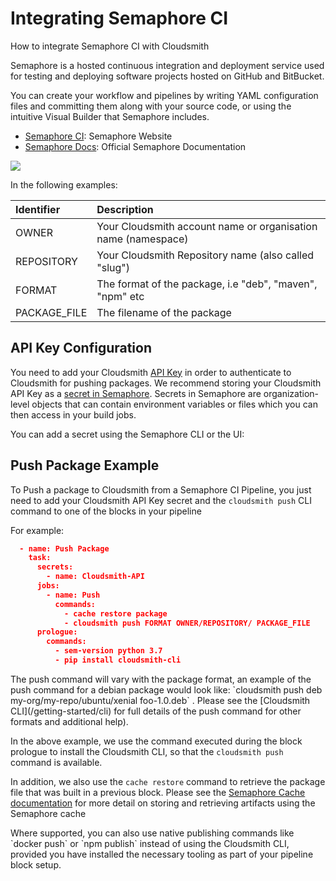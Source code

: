 


# Integrating Semaphore CI

How to integrate Semaphore CI with Cloudsmith

Semaphore is a hosted continuous integration and deployment service used for testing and deploying software projects hosted on GitHub and BitBucket.

You can create your workflow and pipelines by writing YAML configuration files and committing them along with your source code, or using the intuitive Visual Builder that Semaphore includes.

- [Semaphore CI](https://semaphoreci.com/): Semaphore Website
- [Semaphore Docs](https://docs.semaphoreci.com/): Official Semaphore Documentation

<NoCodeNoteSnippet />
<a target="_blank" href="https://youtu.be/IykYs_VxbG0"><img src="https://files.readme.io/1d8c507-cloudsmith-youtube-play-semaphore-small.png"/></a>

In the following examples:

| Identifier   | Description                                                   |
| :----------- | :------------------------------------------------------------ |
| OWNER        | Your Cloudsmith account name or organisation name (namespace) |
| REPOSITORY   | Your Cloudsmith Repository name (also called "slug")          |
| FORMAT       | The format of the package, i.e "deb", "maven", "npm" etc      |
| PACKAGE_FILE | The filename of the package                                   |

## API Key Configuration 

You need to add your Cloudsmith [API Key](https://cloudsmith.io/user/settings/api/) in order to authenticate to Cloudsmith for pushing packages. We recommend storing your Cloudsmith API Key as a [secret in Semaphore](https://docs.semaphoreci.com/essentials/using-secrets/). Secrets in Semaphore are organization-level objects that can contain environment variables or files which you can then access in your build jobs. 

You can add a secret using the Semaphore CLI or the UI:  

<BlockImage src={semaphoreSecretsImage} alt="" align="left"></BlockImage>

## Push Package Example

To Push a package to Cloudsmith from a Semaphore CI Pipeline, you just need to add your Cloudsmith API Key secret and the `cloudsmith push` CLI command to one of the blocks in your pipeline

For example: 

```json
  - name: Push Package
    task:
      secrets:
        - name: Cloudsmith-API
      jobs:
        - name: Push
          commands:
            - cache restore package
            - cloudsmith push FORMAT OWNER/REPOSITORY/ PACKAGE_FILE
      prologue:
        commands:
          - sem-version python 3.7
          - pip install cloudsmith-cli
```

<Note variant="note">
The push command will vary with the package format, an example of the push command for a debian package would look like: `cloudsmith push deb my-org/my-repo/ubuntu/xenial foo-1.0.deb` . Please see the [Cloudsmith CLI](/getting-started/cli) for full details of the push command for other formats and additional help).
</Note>

In the above example, we use the command executed during the block prologue to install the Cloudsmith CLI, so that the `cloudsmith push` command is available.

 In addition, we also use the `cache restore` command to retrieve the package file that was built in a previous block.  Please see the [Semaphore Cache documentation](https://docs.semaphoreci.com/essentials/caching-dependencies-and-directories/) for more detail on storing and retrieving artifacts using the Semaphore cache

<Note variant="note">
Where supported, you can also use native publishing commands like `docker push` or `npm publish` instead of using the Cloudsmith CLI, provided you have installed the necessary tooling as part of your pipeline block setup.
</Note>